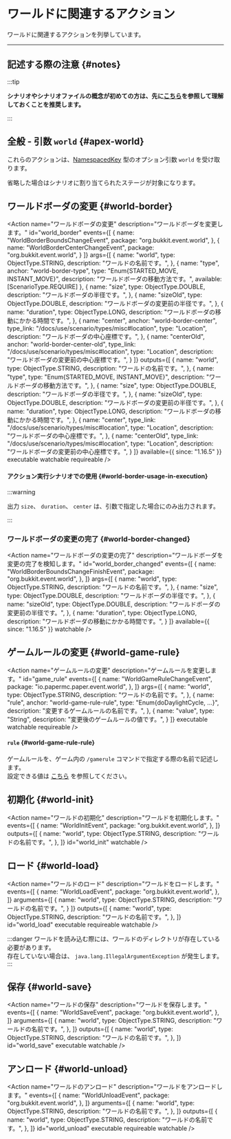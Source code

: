 
# ワールドに関連するアクション

ワールドに関連するアクションを列挙しています。

---

## 記述する際の注意 {#notes}

:::tip

**シナリオやシナリオファイルの概念が初めての方は、先に[こちら](/docs/use/scenario)を参照して理解しておくことを推奨します。**

:::

<BelowDocument docId="use/scenario/scenario-file"
               label="シナリオファイルを記述する際の注意"
               anchor="notes"
/>

## 全般 - 引数 `world` {#apex-world}

これらのアクションは、[NamespacedKey](/docs/use/scenario/types/misc#namespaced-key) 型のオプション引数 `world` を受け取ります。

省略した場合はシナリオに割り当てられたステージが対象になります。

## ワールドボーダの変更 {#world-border}

<Action name="ワールドボーダの変更"
        description="ワールドボーダを変更します。"
        id="world_border"
        events={[
          {
            name: "WorldBorderBoundsChangeEvent",
            package: "org.bukkit.event.world",
          },
          {
            name: "WorldBorderCenterChangeEvent",
            package: "org.bukkit.event.world",
          }
        ]}
        args={[
          {
            name: "world",
            type: ObjectType.STRING,
            description: "ワールドの名前です。",
          },
          {
            name: "type",
            anchor: "world-border-type",
            type: "Enum{STARTED_MOVE, INSTANT_MOVE}",
            description: "ワールドボーダの移動方法です。",
            available: [ScenarioType.REQUIRE]
          },
          {
            name: "size",
            type: ObjectType.DOUBLE,
            description: "ワールドボーダの半径です。",
          },
          {
            name: "sizeOld",
            type: ObjectType.DOUBLE,
            description: "ワールドボーダの変更前の半径です。",
          },
          {
            name: "duration",
            type: ObjectType.LONG,
            description: "ワールドボーダの移動にかかる時間です。",
          },
          {
            name: "center",
            anchor: "world-border-center",
            type_link: "/docs/use/scenario/types/misc#location",
            type: "Location",
            description: "ワールドボーダの中心座標です。",
          },
          {
            name: "centerOld",
            anchor: "world-border-center-old",
            type_link: "/docs/use/scenario/types/misc#location",
            type: "Location",
            description: "ワールドボーダの変更前の中心座標です。",
          }
        ]}
        outputs={[
          {
            name: "world",
            type: ObjectType.STRING,
            description: "ワールドの名前です。",
          },
          {
            name: "type",
            type: "Enum{STARTED_MOVE, INSTANT_MOVE}",
            description: "ワールドボーダの移動方法です。",
          },
          {
            name: "size",
            type: ObjectType.DOUBLE,
            description: "ワールドボーダの半径です。",
          },
          {
            name: "sizeOld",
            type: ObjectType.DOUBLE,
            description: "ワールドボーダの変更前の半径です。",
          },
          {
            name: "duration",
            type: ObjectType.LONG,
            description: "ワールドボーダの移動にかかる時間です。",
          },
          {
            name: "center",
            type_link: "/docs/use/scenario/types/misc#location",
            type: "Location",
            description: "ワールドボーダの中心座標です。",
          },
          {
            name: "centerOld",
            type_link: "/docs/use/scenario/types/misc#location",
            type: "Location",
            description: "ワールドボーダの変更前の中心座標です。",
          }
        ]}
        available={{
          since: "1.16.5"
        }}
        executable watchable requireable
/>

#### アクション実行シナリオでの使用 {#world-border-usage-in-execution}

:::warning

出力 `size`、 `duration`、 `center` は、引数で指定した場合にのみ出力されます。

:::

### ワールドボーダの変更の完了 {#world-border-changed}

<Action name="ワールドボーダの変更の完了"
        description="ワールドボーダを変更の完了を検知します。"
        id="world_border_changed"
        events={[
          {
            name: "WorldBorderBoundsChangeFinishEvent",
            package: "org.bukkit.event.world",
          },
        ]}
        args={[
          {
            name: "world",
            type: ObjectType.STRING,
            description: "ワールドの名前です。",
          },
          {
            name: "size",
            type: ObjectType.DOUBLE,
            description: "ワールドボーダの半径です。",
          },
          {
            name: "sizeOld",
            type: ObjectType.DOUBLE,
            description: "ワールドボーダの変更前の半径です。",
          },
          {
            name: "duration",
            type: ObjectType.LONG,
            description: "ワールドボーダの移動にかかる時間です。",
          }
        ]}
        available={{
          since: "1.16.5"
        }}
        watchable
/>

## ゲームルールの変更 {#world-game-rule}

<Action name="ゲームルールの変更"
        description="ゲームルールを変更します。"
        id="game_rule"
        events={[
          {
            name: "WorldGameRuleChangeEvent",
            package: "io.papermc.paper.event.world",
          },
        ]}
        args={[
          {
            name: "world",
            type: ObjectType.STRING,
            description: "ワールドの名前です。",
          },
          {
            name: "rule",
            anchor: "world-game-rule-rule",
            type: "Enum{doDaylightCycle, ...}",
            description: "変更するゲームルールの名前です。",
          },
          {
            name: "value",
            type: "String",
            description: "変更後のゲームルールの値です。",
          }
        ]}
        executable watchable requireable
/>

#### `rule` {#world-game-rule-rule}

ゲームルールを、ゲーム内の `/gamerule` コマンドで指定する際の名前で記述します。  
設定できる値は [こちら](https://minecraft.fandom.com/ja/wiki/Commands/gamerule) を参照してください。

## 初期化 {#world-init}

<Action name="ワールドの初期化"
        description="ワールドを初期化します。"
        events={[
          {
            name: "WorldInitEvent",
            package: "org.bukkit.event.world",
          },
        ]}
        outputs={[
          {
            name: "world",
            type: ObjectType.STRING,
            description: "ワールドの名前です。",
          },
        ]}
        id="world_init"
        watchable
/>

## ロード {#world-load}

<Action name="ワールドのロード"
        description="ワールドをロードします。"
        events={[
          {
            name: "WorldLoadEvent",
            package: "org.bukkit.event.world",
          },
        ]}
        arguments={[
          {
            name: "world",
            type: ObjectType.STRING,
            description: "ワールドの名前です。",
          }
        ]}
        outputs={[
          {
            name: "world",
            type: ObjectType.STRING,
            description: "ワールドの名前です。",
          },
        ]}
        id="world_load"
        executable requireable watchable
/>

:::danger
ワールドを読み込む際には、ワールドのディレクトリが存在している必要があります。  
存在していない場合は、 `java.lang.IllegalArgumentException` が発生します。
:::

## 保存 {#world-save}

<Action name="ワールドの保存"
        description="ワールドを保存します。"
        events={[
          {
            name: "WorldSaveEvent",
            package: "org.bukkit.event.world",
          },
        ]}
        arguments={[
          {
            name: "world",
            type: ObjectType.STRING,
            description: "ワールドの名前です。",
          },
        ]}
        outputs={[
          {
            name: "world",
            type: ObjectType.STRING,
            description: "ワールドの名前です。",
          },
        ]}
        id="world_save"
        executable watchable
/>

## アンロード {#world-unload}

<Action name="ワールドのアンロード"
        description="ワールドをアンロードします。"
        events={[
          {
            name: "WorldUnloadEvent",
            package: "org.bukkit.event.world",
          },
        ]}
        arguments={[
          {
            name: "world",
            type: ObjectType.STRING,
            description: "ワールドの名前です。",
          },
        ]}
        outputs={[
          {
            name: "world",
            type: ObjectType.STRING,
            description: "ワールドの名前です。",
          },
        ]}
        id="world_unload"
        executable requireable watchable
/>
